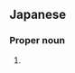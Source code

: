 ==Japanese==
{{ja-kanjitab|勇|希}}

===Proper noun===
{{ja-pos|proper|ゆうき}}

# {{given name|male|lang=ja|sort=ゆうき}}